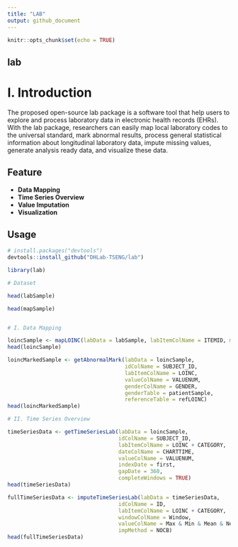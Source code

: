 ```yaml
---
title: "LAB"
output: github_document
---
```


```r
knitr::opts_chunk$set(echo = TRUE)
```

## lab
# I. Introduction
The proposed open-source lab package is a software tool that help users to explore and process laboratory data in electronic health records (EHRs). With the lab package, researchers can easily map local laboratory codes to the universal standard, mark abnormal results, process general statistical information about longitudinal laboratory data, impute missing values, generate analysis ready data, and visualize these data.

## Feature
- **Data Mapping**   
- **Time Series Overview**
- **Value Imputation**
- **Visualization** 

## Usage

```r
# install.packages("devtools")
devtools::install_github("DHLab-TSENG/lab")
```


```r
library(lab)

# Dataset

head(labSample)

head(mapSample)


# I. Data Mapping

loincSample <- mapLOINC(labData = labSample, labItemColName = ITEMID, mappingTable = mapSample)
head(loincSample)

loincMarkedSample <- getAbnormalMark(labData = loincSample, 
                                     idColName = SUBJECT_ID,
                                     labItemColName = LOINC, 
                                     valueColName = VALUENUM, 
                                     genderColName = GENDER,
                                     genderTable = patientSample,
                                     referenceTable = refLOINC)
head(loincMarkedSample)

# II. Time Series Overview

timeSeriesData <- getTimeSeriesLab(labData = loincSample,
                                   idColName = SUBJECT_ID,
                                   labItemColName = LOINC + CATEGORY,
                                   dateColName = CHARTTIME,
                                   valueColName = VALUENUM,
                                   indexDate = first,
                                   gapDate = 360,
                                   completeWindows = TRUE)
head(timeSeriesData)

fullTimeSeriesData <- imputeTimeSeriesLab(labData = timeSeriesData,
                                   idColName = ID,
                                   labItemColName = LOINC + CATEGORY,
                                   windowColName = Window,
                                   valueColName = Max & Min & Mean & Nearest,
                                   impMethod = NOCB)
head(fullTimeSeriesData)


```
<!-- ## Visulization -->

<!-- The plot -->

<!-- ```{r pressure, echo=FALSE} -->
<!-- plot(pressure) -->
<!-- ``` -->

